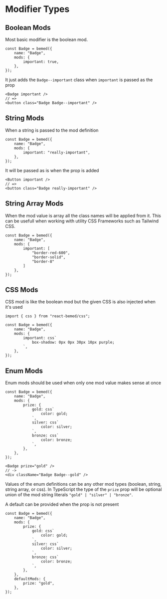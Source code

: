 
<Title>Modifiers</Title>

# Modifier Types

## Boolean Mods

Most basic modifier is the boolean mod.

```tsx{3,3}
const Badge = bemed({
    name: "Badge",
    mods: {
        important: true,
    },
});
```

It just adds the `Badge--important` class when `important` is passed as the prop

```tsx
<Badge important />
// =>
<button class="Badge Badge--important" />
```

## String Mods

When a string is passed to the mod definition

```tsx{3,3}
const Badge = bemed({
    name: "Badge",
    mods: {
        important: "really-important",
    },
});
```

It will be passed as is when the prop is added

```tsx
<Button important />
// =>
<button class="Badge really-important" />
```

## String Array Mods

When the mod value is array all the class names will be applied from it. This
can be usefull when working with utility CSS Frameworks such as Tailwind CSS.

```tsx{5,7}
const Badge = bemed({
    name: "Badge",
    mods: {
        important: [
            "border-red-600",
            "border-solid",
            "border-8"
        ]
    },
});
```

## CSS Mods

CSS mod is like the boolean mod but the given CSS is also injected when it's
used

```tsx{1,1}{6,6}
import { css } from "react-bemed/css";

const Badge = bemed({
    name: "Badge",
    mods: {
        important: css`
            box-shadow: 0px 0px 30px 10px purple;
        `,
    },
});
```

## Enum Mods

Enum mods should be used when only one mod value makes sense at once

```tsx
const Badge = bemed({
    name: "Badge",
    mods: {
        prize: {
            gold: css`
                color: gold;
            `,
            silver: css`
                color: silver;
            `,
            bronze: css`
                color: bronze;
            `,
        },
    },
});
```

```tsx
<Badge prize="gold" />
// ->
<div className="Badge Badge--gold" />
```

Values of the enum definitions can be any other mod types (boolean, string,
string array, or css). In TypeScript the type of the `prize` prop will be
optional union of the mod string literals `"gold" | "silver" | "bronze"`.

A default can be provided when the prop is not present

```tsx{16,18}
const Badge = bemed({
    name: "Badge",
    mods: {
        prize: {
            gold: css`
                color: gold;
            `,
            silver: css`
                color: silver;
            `,
            bronze: css`
                color: bronze;
            `,
        },
    },
    defaultMods: {
        prize: "gold",
    },
});
```
